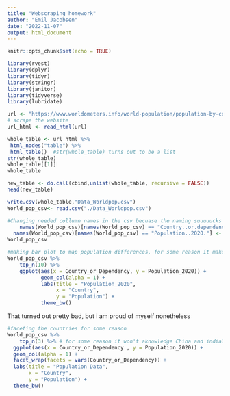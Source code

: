 ---
title: "Webscraping homework"
author: "Emil Jacobsen"
date: "2022-11-07"
output: html_document
---

```{r setup, include=FALSE}
knitr::opts_chunk$set(echo = TRUE)
```

```{r libraries, warning=FALSE, message=FALSE}
library(rvest)
library(dplyr)
library(tidyr)
library(stringr)
library(janitor)
library(tidyverse)
library(lubridate)

```


```{r url}
url <- "https://www.worldometers.info/world-population/population-by-country/"
# scrape the website
url_html <- read_html(url)
```

```{r scrape-table}
whole_table <- url_html %>% 
 html_nodes("table") %>%
 html_table()  #str(whole_table) turns out to be a list
str(whole_table)
whole_table[[1]]
whole_table
```


```{r html-to-df}
new_table <- do.call(cbind,unlist(whole_table, recursive = FALSE)) 
head(new_table)
```

```{r write-to-csv}
write.csv(whole_table,"Data_Worldpop.csv")
World_pop_csv<- read.csv("./Data_Worldpop.csv")

```

```{r Changing col names}
#Changing needed collumn names in the csv becuase the naming suuuuucks
	names(World_pop_csv)[names(World_pop_csv) == "Country..or.dependency."] <- "Country_or_Dependency"
  names(World_pop_csv)[names(World_pop_csv) == "Population..2020."] <- "Population_2020"
World_pop_csv
```

```{r making bar plot}
#making bar plot to map population differences, for some reason it makes India and china very low? no idea why
World_pop_csv %>% 
	top_n(10) %>% 
	ggplot(aes(x = Country_or_Dependency, y = Population_2020)) +
           geom_col(alpha = 1) +
           labs(title = "Population_2020",
                x = "Country",
                y = "Population") +
           theme_bw()

```
That turned out pretty bad, but i am proud of myself nonetheless

```{r Facets}
#faceting the countries for some reason
World_pop_csv %>% 
	top_n(3) %>% # for some reason it won't aknowledge China and india? i suspect it might be because i didnt clean the collumns properly or because their populations are above 1 billion
  ggplot(aes(x = Country_or_Dependency , y = Population_2020)) +
  geom_col(alpha = 1) +
  facet_wrap(facets = vars(Country_or_Dependency)) +
  labs(title = "Population Data",
       x = "Country",
       y = "Population") +
  theme_bw()


```


